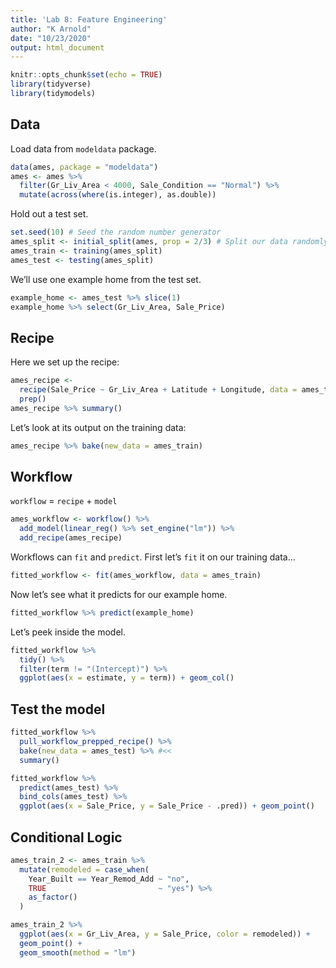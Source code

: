 ```yaml
---
title: 'Lab 8: Feature Engineering'
author: "K Arnold"
date: "10/23/2020"
output: html_document
---
```


```r
knitr::opts_chunk$set(echo = TRUE)
library(tidyverse)
library(tidymodels)
```

## Data

Load data from `modeldata` package.

```r
data(ames, package = "modeldata")
ames <- ames %>% 
  filter(Gr_Liv_Area < 4000, Sale_Condition == "Normal") %>% 
  mutate(across(where(is.integer), as.double))
```

Hold out a test set.

```r
set.seed(10) # Seed the random number generator
ames_split <- initial_split(ames, prop = 2/3) # Split our data randomly
ames_train <- training(ames_split)
ames_test <- testing(ames_split)
```

We'll use one example home from the test set.

```r
example_home <- ames_test %>% slice(1)
example_home %>% select(Gr_Liv_Area, Sale_Price)
```

## Recipe

Here we set up the recipe:

```r
ames_recipe <- 
  recipe(Sale_Price ~ Gr_Liv_Area + Latitude + Longitude, data = ames_train) %>% 
  prep()
ames_recipe %>% summary()
```

Let's look at its output on the training data:

```r
ames_recipe %>% bake(new_data = ames_train)
```

## Workflow

`workflow` = `recipe` + `model`

```r
ames_workflow <- workflow() %>%
  add_model(linear_reg() %>% set_engine("lm")) %>% 
  add_recipe(ames_recipe)
```

Workflows can `fit` and `predict`. First let's `fit` it on our training data...

```r
fitted_workflow <- fit(ames_workflow, data = ames_train)
```

Now let's see what it predicts for our example home.

```r
fitted_workflow %>% predict(example_home)
```

Let's peek inside the model.

```r
fitted_workflow %>% 
  tidy() %>%
  filter(term != "(Intercept)") %>% 
  ggplot(aes(x = estimate, y = term)) + geom_col()
```

## Test the model

```r
fitted_workflow %>%
  pull_workflow_prepped_recipe() %>% 
  bake(new_data = ames_test) %>% #<<
  summary()
```

```r
fitted_workflow %>%
  predict(ames_test) %>% 
  bind_cols(ames_test) %>% 
  ggplot(aes(x = Sale_Price, y = Sale_Price - .pred)) + geom_point()
```

## Conditional Logic

```r
ames_train_2 <- ames_train %>% 
  mutate(remodeled = case_when(
    Year_Built == Year_Remod_Add ~ "no",
    TRUE                         ~ "yes") %>%
    as_factor()
  )
```


```r
ames_train_2 %>% 
  ggplot(aes(x = Gr_Liv_Area, y = Sale_Price, color = remodeled)) +
  geom_point() +
  geom_smooth(method = "lm")
```


